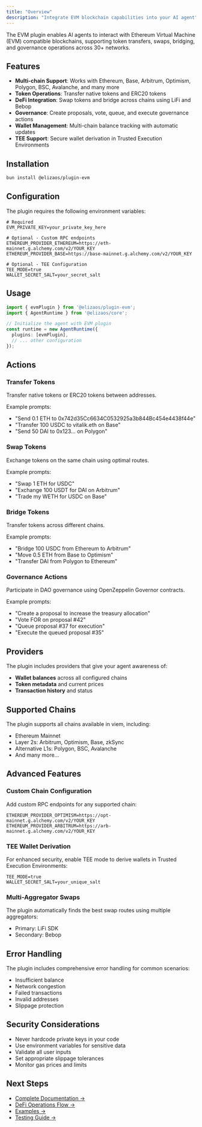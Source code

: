 ```yaml
---
title: "Overview"
description: "Integrate EVM blockchain capabilities into your AI agent"
---
```


The EVM plugin enables AI agents to interact with Ethereum Virtual Machine (EVM) compatible blockchains, supporting token transfers, swaps, bridging, and governance operations across 30+ networks.

## Features

- **Multi-chain Support**: Works with Ethereum, Base, Arbitrum, Optimism, Polygon, BSC, Avalanche, and many more
- **Token Operations**: Transfer native tokens and ERC20 tokens
- **DeFi Integration**: Swap tokens and bridge across chains using LiFi and Bebop
- **Governance**: Create proposals, vote, queue, and execute governance actions
- **Wallet Management**: Multi-chain balance tracking with automatic updates
- **TEE Support**: Secure wallet derivation in Trusted Execution Environments

## Installation

```bash
bun install @elizaos/plugin-evm
```

## Configuration

The plugin requires the following environment variables:

```env
# Required
EVM_PRIVATE_KEY=your_private_key_here

# Optional - Custom RPC endpoints
ETHEREUM_PROVIDER_ETHEREUM=https://eth-mainnet.g.alchemy.com/v2/YOUR_KEY
ETHEREUM_PROVIDER_BASE=https://base-mainnet.g.alchemy.com/v2/YOUR_KEY

# Optional - TEE Configuration
TEE_MODE=true
WALLET_SECRET_SALT=your_secret_salt
```

## Usage

```typescript
import { evmPlugin } from '@elizaos/plugin-evm';
import { AgentRuntime } from '@elizaos/core';

// Initialize the agent with EVM plugin
const runtime = new AgentRuntime({
  plugins: [evmPlugin],
  // ... other configuration
});
```

## Actions

### Transfer Tokens
Transfer native tokens or ERC20 tokens between addresses.

Example prompts:
- "Send 0.1 ETH to 0x742d35Cc6634C0532925a3b844Bc454e4438f44e"
- "Transfer 100 USDC to vitalik.eth on Base"
- "Send 50 DAI to 0x123... on Polygon"

### Swap Tokens
Exchange tokens on the same chain using optimal routes.

Example prompts:
- "Swap 1 ETH for USDC"
- "Exchange 100 USDT for DAI on Arbitrum"
- "Trade my WETH for USDC on Base"

### Bridge Tokens
Transfer tokens across different chains.

Example prompts:
- "Bridge 100 USDC from Ethereum to Arbitrum"
- "Move 0.5 ETH from Base to Optimism"
- "Transfer DAI from Polygon to Ethereum"

### Governance Actions
Participate in DAO governance using OpenZeppelin Governor contracts.

Example prompts:
- "Create a proposal to increase the treasury allocation"
- "Vote FOR on proposal #42"
- "Queue proposal #37 for execution"
- "Execute the queued proposal #35"

## Providers

The plugin includes providers that give your agent awareness of:
- **Wallet balances** across all configured chains
- **Token metadata** and current prices
- **Transaction history** and status

## Supported Chains

The plugin supports all chains available in viem, including:
- Ethereum Mainnet
- Layer 2s: Arbitrum, Optimism, Base, zkSync
- Alternative L1s: Polygon, BSC, Avalanche
- And many more...

## Advanced Features

### Custom Chain Configuration
Add custom RPC endpoints for any supported chain:

```env
ETHEREUM_PROVIDER_OPTIMISM=https://opt-mainnet.g.alchemy.com/v2/YOUR_KEY
ETHEREUM_PROVIDER_ARBITRUM=https://arb-mainnet.g.alchemy.com/v2/YOUR_KEY
```

### TEE Wallet Derivation
For enhanced security, enable TEE mode to derive wallets in Trusted Execution Environments:

```env
TEE_MODE=true
WALLET_SECRET_SALT=your_unique_salt
```

### Multi-Aggregator Swaps
The plugin automatically finds the best swap routes using multiple aggregators:
- Primary: LiFi SDK
- Secondary: Bebop

## Error Handling

The plugin includes comprehensive error handling for common scenarios:
- Insufficient balance
- Network congestion
- Failed transactions
- Invalid addresses
- Slippage protection

## Security Considerations

- Never hardcode private keys in your code
- Use environment variables for sensitive data
- Validate all user inputs
- Set appropriate slippage tolerances
- Monitor gas prices and limits

## Next Steps

- [Complete Documentation →](./evm/complete-documentation)
- [DeFi Operations Flow →](./evm/defi-operations-flow)
- [Examples →](./evm/examples)
- [Testing Guide →](./evm/testing-guide)